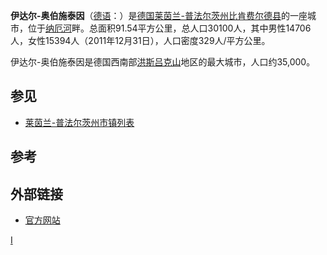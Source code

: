 {{德国城市
| 市徽图 =Image:DEU Idar-Oberstein COA.svg
| 在德国内的位置图 =Image:Germany location map.svg
| 所属联邦州 = 莱茵兰-普法尔茨州
| 所属县 = 比肯费尔德县
| 坐标纬度 = 49
| 坐标纬度分 = 42
| 坐标经度 = 7
| 坐标经度分 = 18
| 海拔高度 = 300
| 面积 = 91.56
| 人口 = 31,791
| 统计时间 = 2006年12月31日
| 人口密度 = 347
| 邮政编码 = 55743
| 电话区号 = 06781、06784
| 汽车牌号 = BIR
| 政府地址 = 
| 政府网站 = www.idar-oberstein.de
|}}
'''伊达尔-奥伯施泰因'''（[[德语|德语]]：'''{{lang|de|Idar-Oberstein}}'''）是[[德国|德国]][[莱茵兰-普法尔茨州|莱茵兰-普法尔茨州]][[比肯费尔德县|比肯费尔德县]]的一座城市，位于[[纳厄河|纳厄河]]畔。总面积91.54平方公里，总人口30100人，其中男性14706人，女性15394人（2011年12月31日），人口密度329人/平方公里。

伊达尔-奥伯施泰因是德国西南部[[洪斯吕克山|洪斯吕克山]]地区的最大城市，人口约35,000。

== 参见 ==
*[[莱茵兰-普法尔茨州市镇列表|莱茵兰-普法尔茨州市镇列表]]

== 参考 ==
{{reflist}}

==外部链接==
{{commons category|Idar-Oberstein}}
* [http://www.idar-oberstein.de 官方网站] {{Wayback|url=http://www.idar-oberstein.de/ |date=20130708164225 }}
{{Authority control}}

{{DEFAULTSORT:Idar-Oberstein}}
[[Category:莱茵兰-普法尔茨州市镇|I]]


{{Germany-geo-stub}}